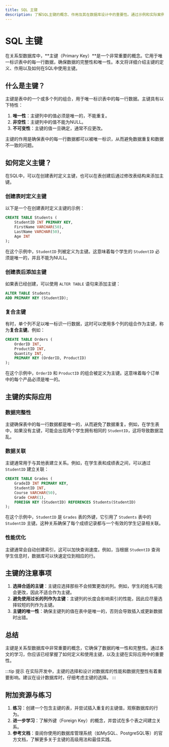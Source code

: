 ```yaml
---
title: SQL 主键
description: 了解SQL主键的概念、作用及其在数据库设计中的重要性。通过示例和实际案例，掌握如何定义和使用主键。
---
```


# SQL 主键

在关系型数据库中，**主键（Primary Key）**是一个非常重要的概念。它用于唯一标识表中的每一行数据，确保数据的完整性和唯一性。本文将详细介绍主键的定义、作用以及如何在SQL中使用主键。

## 什么是主键？

主键是表中的一个或多个列的组合，用于唯一标识表中的每一行数据。主键具有以下特性：

1. **唯一性**：主键列中的值必须是唯一的，不能重复。
2. **非空性**：主键列中的值不能为NULL。
3. **不可变性**：主键的值一旦确定，通常不应更改。

主键的作用是确保表中的每一行数据都可以被唯一标识，从而避免数据重复和数据不一致的问题。

## 如何定义主键？

在SQL中，可以在创建表时定义主键，也可以在表创建后通过修改表结构来添加主键。

### 创建表时定义主键

以下是一个在创建表时定义主键的示例：

```sql
CREATE TABLE Students (
    StudentID INT PRIMARY KEY,
    FirstName VARCHAR(50),
    LastName VARCHAR(50),
    Age INT
);
```

在这个示例中，`StudentID` 列被定义为主键。这意味着每个学生的 `StudentID` 必须是唯一的，并且不能为NULL。

### 创建表后添加主键

如果表已经创建，可以使用 `ALTER TABLE` 语句来添加主键：

```sql
ALTER TABLE Students
ADD PRIMARY KEY (StudentID);
```

### 复合主键

有时，单个列不足以唯一标识一行数据，这时可以使用多个列的组合作为主键，称为**复合主键**。例如：

```sql
CREATE TABLE Orders (
    OrderID INT,
    ProductID INT,
    Quantity INT,
    PRIMARY KEY (OrderID, ProductID)
);
```

在这个示例中，`OrderID` 和 `ProductID` 的组合被定义为主键。这意味着每个订单中的每个产品必须是唯一的。

## 主键的实际应用

### 数据完整性

主键确保表中的每一行数据都是唯一的，从而避免了数据重复。例如，在学生表中，如果没有主键，可能会出现两个学生拥有相同的 `StudentID`，这将导致数据混乱。

### 数据关联

主键通常用于与其他表建立关系。例如，在学生表和成绩表之间，可以通过 `StudentID` 建立关联：

```sql
CREATE TABLE Grades (
    GradeID INT PRIMARY KEY,
    StudentID INT,
    Course VARCHAR(50),
    Grade CHAR(1),
    FOREIGN KEY (StudentID) REFERENCES Students(StudentID)
);
```

在这个示例中，`StudentID` 是 `Grades` 表的外键，它引用了 `Students` 表中的 `StudentID` 主键。这种关系确保了每个成绩记录都与一个有效的学生记录相关联。

### 性能优化

主键通常会自动创建索引，这可以加快查询速度。例如，当根据 `StudentID` 查询学生信息时，数据库可以快速定位到相应的行。

## 主键的注意事项

1. **选择合适的主键**：主键应选择那些不会频繁更改的列。例如，学生的姓名可能会更改，因此不适合作为主键。
2. **避免使用过长的列作为主键**：主键列的长度会影响索引的性能，因此应尽量选择较短的列作为主键。
3. **主键的唯一性**：确保主键列的值在表中是唯一的，否则会导致插入或更新数据时出错。

## 总结

主键是关系型数据库中非常重要的概念，它确保了数据的唯一性和完整性。通过本文的学习，你应该已经掌握了如何定义和使用主键，以及主键在实际应用中的重要性。

:::tip 提示
在实际开发中，主键的选择和设计对数据库的性能和数据完整性有着重要影响。建议在设计数据库时，仔细考虑主键的选择。
:::

## 附加资源与练习

1. **练习**：创建一个包含主键的表，并尝试插入重复的主键值，观察数据库的行为。
2. **进一步学习**：了解外键（Foreign Key）的概念，并尝试在多个表之间建立关系。
3. **参考文档**：查阅你使用的数据库管理系统（如MySQL、PostgreSQL等）的官方文档，了解更多关于主键的高级用法和最佳实践。
